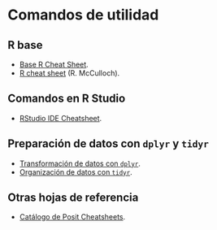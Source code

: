 # Comandos de utilidad

## R base

- [Base R Cheat Sheet](https://iqss.github.io/dss-workshops/R/Rintro/base-r-cheat-sheet.pdf).
- [R cheat sheet](https://www.rob-mcculloch.org/bs_2024/webpage/learn-R/r_cheat_sheet.pdf) (R. McCulloch).

## Comandos en R Studio

- [RStudio IDE Cheatsheet](https://rstudio.github.io/cheatsheets/html/rstudio-ide.html).

## Preparación de datos con `dplyr` y `tidyr`

- [Transformación de datos con `dplyr`](https://rstudio.github.io/cheatsheets/html/data-transformation.html).
- [Organización de datos con `tidyr`](https://rstudio.github.io/cheatsheets/html/tidyr.html).

## Otras hojas de referencia

- [Catálogo de Posit Cheatsheets](https://posit.co/resources/cheatsheets/).


